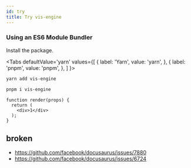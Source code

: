 ```yaml
---
id: try
title: Try vis-engine
---
```



### Using an ES6 Module Bundler

Install the package.

<Tabs
  defaultValue='yarn'
  values={[
    { label: 'Yarn', value: 'yarn', },
    { label: 'pnpm', value: 'pnpm', },
  ]
}>
<TabItem value='yarn'>

```zsh
yarn add vis-engine
```

</TabItem>
<TabItem value='pnpm'>

```zsh
pnpm i vis-engine
```

</TabItem>
</Tabs>

```tsx live
function render(props) {
  return (
    <div>1</div>
  );
}
```

## broken

- https://github.com/facebook/docusaurus/issues/7880
- https://github.com/facebook/docusaurus/issues/6724
